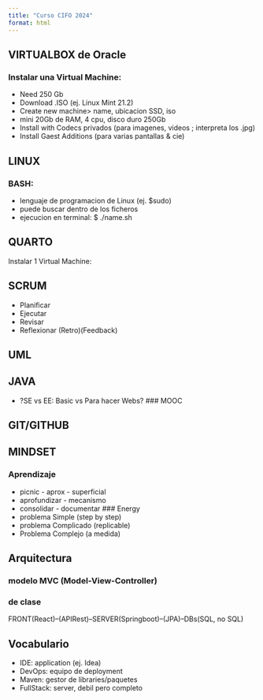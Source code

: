 ```yaml
---
title: "Curso CIFO 2024"
format: html
---
```


## VIRTUALBOX de Oracle

### Instalar una Virtual Machine:

-   Need 250 Gb
-   Download .ISO (ej. Linux Mint 21.2)
-   Create new machine\> name, ubicacion SSD, iso
-   mini 20Gb de RAM, 4 cpu, disco duro 250Gb
-   Install with Codecs privados (para imagenes, videos ; interpreta los .jpg)
-   Install Gaest Additions (para varias pantallas & cie)

## LINUX

### BASH: 
-   lenguaje de programacion de Linux (ej. \$sudo)
-   puede buscar dentro de los ficheros
-   ejecucion en terminal: $ ./name.sh

## QUARTO

Instalar 1 Virtual Machine:

## SCRUM
-   Planificar
-   Ejecutar
-   Revisar
-   Reflexionar (Retro)(Feedback)

## UML


## JAVA
-   ?SE vs EE: Basic vs Para hacer Webs?
### MOOC

## GIT/GITHUB


## MINDSET
### Aprendizaje
-   picnic - aprox - superficial
-   aprofundizar - mecanismo
-   consolidar - documentar
### Energy
-   problema Simple (step by step)
-   problema Complicado (replicable)
-   Problema Complejo (a medida)

## Arquitectura
### modelo MVC (Model-View-Controller)
### de clase
FRONT(React)--(APIRest)--SERVER(Springboot)--(JPA)--DBs(SQL, no SQL) 

## Vocabulario
-   IDE: application (ej. Idea)
-   DevOps: equipo de deployment
-   Maven: gestor de libraries/paquetes
-   FullStack: server, debil pero completo
